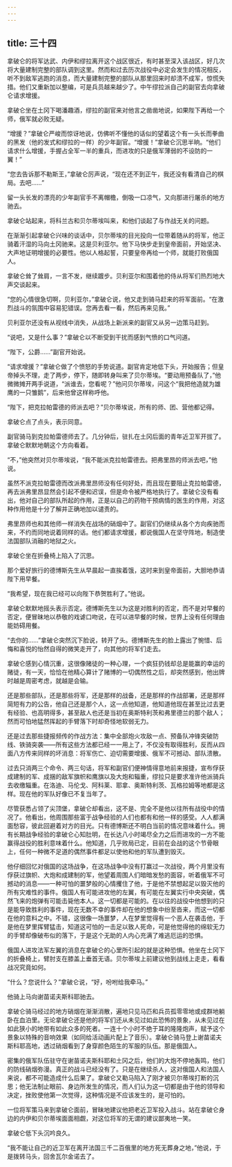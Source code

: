 ```yaml
---
---
---
```

title: 三十四
---



拿破仑的将军达武、内伊和缪拉离开这个战区很近，有时甚至深入该战区，好几次将大量建制完整的部队调到这里。然而和过去历次战役中必定会发生的情况相反，听不到敌军逃跑的消息，而大量建制完整的部队从那里回来时却溃不成军，惊慌失措。他们又重新加以整编，可是兵员越来越少了。中午缪拉派自己的副官去向拿破仑请求增援。

拿破仑坐在土冈下喝潘趣酒，缪拉的副官来对他言之凿凿地说，如果陛下再给一个师，俄军就必败无疑。

“增援？”拿破仑严峻而惊讶地说，仿佛听不懂他的话似的望着这个有一头长而拳曲的黑发（他的发式和缪拉的一样）的少年副官。“增援！”拿破仑沉思半晌。“他们请求什么增援，手握占全军一半的重兵，而进攻的只是俄军薄弱的不设防的一翼！”

“您去告诉那不勒斯王，”拿破仑厉声说，“现在还不到正午，我还没有看清自己的棋局。去吧……”

留一头长发的漂亮的少年副官手不离帽檐，倒吸一口凉气，又向那进行屠杀的地方驰去。

拿破仑站起来，将科兰古和贝尔蒂埃叫来，和他们谈起了与作战无关的问题。

在渐渐引起拿破仑兴味的谈话中，贝尔蒂埃的目光投向一位带着随从的将军，他正骑着汗湿的马向土冈驰来。这是贝利亚尔。他下马快步走到皇帝面前，开始坚决、大声地证明增援的必要性。他以人格起誓，只要皇帝再给一个师，就能打败俄国人。

拿破仑耸了耸肩，一言不发，继续踱步。贝利亚尔和围着他的侍从将军们热烈地大声交谈起来。

“您的心情很急切啊，贝利亚尔，”拿破仑说，他又走到骑马赶来的将军面前。“在激烈战斗的氛围中容易犯错误。您再去看一看，然后再来见我。”

贝利亚尔还没有从视线中消失，从战场上新派来的副官又从另一边策马赶到。

“说吧，又是什么事？”拿破仑以不断受到干扰而感到气愤的口气问道。

“陛下，公爵……”副官开始说。

“请求增援？”拿破仑做了个愤怒的手势说道。副官肯定地低下头，开始报告；但皇帝掉头不理，走了两步，停下，随即转身叫来了贝尔蒂埃。“要动用预备队了，”他微微摊开两手说道，“派谁去，您看呢？”他问贝尔蒂埃，问这个“我把他造就为雄鹰的一只雏鹅”，后来他曾这样称呼他。

“陛下，把克拉帕雷德的师派去吧？”贝尔蒂埃说，所有的师、团、营他都记得。

拿破仑点了点头，表示同意。

副官骑马到克拉帕雷德师去了。几分钟后，驻扎在土冈后面的青年近卫军开拔了。拿破仑默默地朝这个方向看着。

“不，”他突然对贝尔蒂埃说，“我不能派克拉帕雷德去。把弗里昂的师派去吧，”他说。

虽然不派克拉帕雷德而改派弗里昂师没有任何好处，而且现在要阻止克拉帕雷德，再去派弗里昂显然会引起不便和迟误，但是命令被严格地执行了。拿破仑没有看出，他对自己的部队所起的作用，正是以自己的药物干预病情的医生的作用，对这种作用他是十分了解并正确地加以谴责的。

弗里昂师也和其他师一样消失在战场的硝烟中了。副官们仍继续从各个方向疾驰而来，不约而同地说着同样的话。他们都请求增援，都说俄国人在坚守阵地，制造使法国部队消融的地狱之火。

拿破仑坐在折叠椅上陷入了沉思。

那个爱好旅行的德博斯先生从早晨起一直挨着饿，这时来到皇帝面前，大胆地恭请陛下用早餐。

“我希望，现在我已经可以向陛下恭贺胜利了。”他说。

拿破仑默默地摇头表示否定。德博斯先生以为这是对胜利的否定，而不是对早餐的否定，便冒昧地以恭敬的戏谑口吻说，在可以进早餐的时候，世界上没有任何理由能妨碍用餐。

“去你的……”拿破仑突然沉下脸说，转开了头。德博斯先生的脸上露出了惋惜、后悔和喜悦的怡然自得的微笑走开了，向其他的将军们走去。

拿破仑感到心情沉重，这很像赌徒的一种心理，一个疯狂扔钱却总是能赢的幸运的赌徒，有一天，恰恰在他精心算计了赌博的一切偶然性之后，却突然感到，他出牌时越是周密考虑，就越是会输。

还是那些部队，还是那些将军，还是那样的战备，还是那样的作战部署，还是那样简短有力的公告，他自己还是那个人，这一点他知道，他知道他现在甚至比过去更有经验、也高明得多，甚至敌人也还是当初在奥斯特利茨和弗里德兰的那个敌人；然而可怕地猛然挥起的手臂落下时却奇怪地软弱无力。

还是过去那些捷报频传的作战方法：集中全部炮火攻敌一点、预备队冲锋突破防线、铁骑突袭——所有这些方法都已经一一用上了，不仅没有取得胜利，反而从四面八方传来同样的坏消息：将军伤亡、迫切需要增援、俄军不可撼动、部队溃散。

过去只消两三个命令、两三句话，将军和副官们便神情得意地前来报捷，宣布俘获成建制的军、成捆的敌军旗帜和鹰旗以及大炮和辎重，缪拉只是要求准许他派骑兵去收缴辎重。在洛迪、马伦戈、阿科莱、耶拿、奥斯特利茨、瓦格拉姆等地都是这样。现在他的军队好像已不复当年了。

尽管获悉占领了尖顶堡，拿破仑却看出，这不是、完全不是他以往所有战役中的情况了。他看出，他周围那些富于战争经验的人们也都有和他一样的感受。人人都满面愁容，彼此回避着对方的目光。只有德博斯还不明白当前的情况意味着什么。拥有长期战争经验的拿破仑心知肚明，在长达八小时竭尽全力之后而进攻的一方不能赢得战役的胜利意味着什么。他知道，几乎败局已定，目前在会战的这个节骨眼上，任何一种微不足道的偶然事件都足以使他和他的军队遭到毁灭。

他仔细回忆对俄国的这场战争，在这场战争中没有打赢过一次战役，两个月里没有俘获过旗帜、大炮和成建制的军，他望着周围人们暗暗发愁的面容，听着俄军不可撼动的消息——一种可怕的噩梦般的心情攫住了他，于是他不禁想起足以毁灭他的所有灾难性的事件。俄国人有可能进攻他的左翼，有可能在左翼实行中央突破，偶然飞来的炮弹有可能击毙他本人。这一切都是可能的。在以往的战役中他想到的只是能导致胜利的事件，现在无数不幸的事件却在他的想象中纷至沓来，而这一切都在他的意料之中。不错，这很像一场噩梦，人在梦里觉得有一个恶人在袭击他，于是他在梦里挥臂猛击，知道这可怕的一击足以致人死命，可是他觉得他的绵软无力的手臂却像破布似的落下，于是这个无助的人内心充满了难逃厄运的恐惧。

俄国人进攻法军左翼的消息在拿破仑的心里所引起的就是这种恐惧。他坐在土冈下的折叠椅上，臂肘支在膝盖上垂首无语。贝尔蒂埃上前建议他到战线上走走，看看战况究竟如何。

“什么？您说什么？”拿破仑说，“好，吩咐给我牵马。”

他骑上马向谢苗诺夫斯科耶驰去。

拿破仑骑马经过的地方硝烟在渐渐消散，遍地只见马匹和兵员孤零零地或成群地躺卧在血泊里。无论拿破仑还是他的将军们还从未见过如此恐怖的景象，从未见过在如此狭小的地带有如此众多的死者。一连十个小时不绝于耳的隆隆炮声，赋予这个景象以特殊的音响效果（如同给活动画片配上了音乐）。拿破仑骑马登上谢苗诺夫斯科耶高地，透过硝烟看到了身穿颜色陌生的军服的队伍。那是俄国人。

密集的俄军队伍驻守在谢苗诺夫斯科耶和土冈之后，他们的大炮不停地轰鸣，他们的防线硝烟弥漫。真正的战斗已经没有了。只是在继续杀人，这对俄国人和法国人来说，都不可能造成什么后果了。拿破仑又勒马陷入了刚才被贝尔蒂埃打断的沉思；他无法制止眼前、身边所发生的情况，而人们认为这一切都是由于他的领导和决定，挫败使他第一次觉得，这种情况是不应该发生的，是可怕的。

一位将军策马来到拿破仑面前，冒昧地建议他把老近卫军投入战斗。站在拿破仑身边的内伊和贝尔蒂埃面面相觑，对这位将军的无谓的建议鄙夷地一笑。

拿破仑低下头沉吟良久。

“我不能让自己的近卫军在离开法国三千二百俄里的地方死无葬身之地，”他说，于是拨转马头，回舍瓦尔金诺去了。